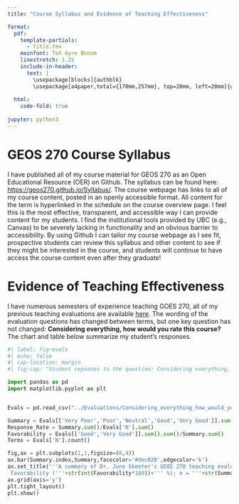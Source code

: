 ```yaml
---
title: "Course Syllabus and Evidence of Teaching Effectiveness"

format: 
  pdf:
    template-partials: 
      - title.tex
    mainfont: TeX Gyre Bonum
    linestretch: 1.25
    include-in-header:
      text: |
        \usepackage[blocks]{authblk}
        \usepackage[a4paper,total={170mm,257mm}, top=20mm, left=20mm]{geometry}
        
  html:
    code-fold: true
    
jupyter: python3
---
```


# GEOS 270 Course Syllabus

I have published all of my course material for GEOS 270 as an Open Educational Resource (OER) on Github.  The syllabus can be found here: <a href="https://geos270.github.io/Syllabus/">https://geos270.github.io/Syllabus/</a>.  The course webpage has links to all of my course content, posted in an openly accessible format.  All content for the term is hyperlinked in the schedule on the course overview page.  I feel this is the most effective, transparent, and accessible way I can provide content for my students.  I find the institutional tools provided by UBC (e.g., Canvas) to be severely lacking in functionality and an obvious barrier to accessibility.  By using Github I can tailor my course webpage as I see fit, prospective students can review this syllabus and other content to see if they might be interested in the course, and students will continue to have access the course content even after they graduate!

# Evidence of Teaching Effectiveness

I have numerous semesters of experience teaching GOES 270, all of my previous teaching evaluations are available [here](https://github.com/June-Skeeter/june-skeeter.github.io/tree/main/Evaluations).  The wording of the evaluation questions has changed between terms, but one key question has not changed: **Considering everything, how would you rate this course?**  The chart and table below summarize my student's responses.
</div>

```python
#| label: fig-evals
#| echo: false
#| cap-location: margin
#| fig-cap: "Student repsones to the question: Considering everything, how would you rate this course?"

import pandas as pd
import matplotlib.pyplot as plt


Evals = pd.read_csv("../Evaluations/Considering_everything_how_would_you_rate_this_course.csv")

Summary = Evals[['Very Poor','Poor','Neutral','Good','Very Good']].sum()
Response_Rate = Summary.sum()/Evals['N'].sum()
Favorability = Evals[['Good','Very Good']].sum().sum()/Summary.sum()
Terms = Evals['N'].count()

fig,ax = plt.subplots(1,1,figsize=(6,4))
ax.bar(Summary.index,Summary,facecolor='#dec028',edgecolor='k')
ax.set_title('''A summary of Dr. June Skeeter's GEOS 270 teaching evaluations.  
 Favorability ('''+str(int(Favorability*100))+''' %); n = '''+str(Summary.sum())+''' responses''')
ax.grid(axis='y')
plt.tight_layout()
plt.show()


```
